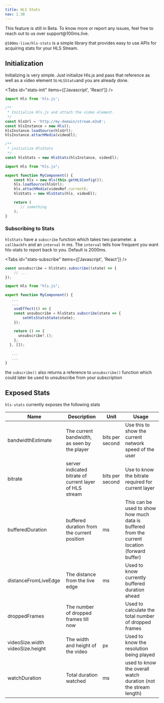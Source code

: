```yaml
---
title: HLS Stats
nav: 1.38
---
```


<Note type="warning">
    This feature is still in Beta. To know more or report any issues, feel free to reach out to us
    over support@100ms.live.
</Note>

`@100ms-live/hls-stats` is a simple library that provides easy to use APIs for acquiring stats
for your HLS Stream.

## Initialization

Initializing is very simple. Just initialize Hls.js and pass that reference as well as a
video element to `HLSStats`and you are already done.

<Tabs id="stats-init" items={['Javascript', 'React']} />

<Tab id="stats-init-0">

```js
import Hls from 'hls.js';

/**
 * Initialize Hls.js and attach the video element.
 */
const hlsUrl = 'http://my-domain/stream.m3u8';
const hlsInstance = new Hls();
hlsInstance.loadSource(hlsUrl);
hlsInstance.attachMedia(videoEl);

/**
 * initialize HlsStats
 */
const hlsStats = new HlsStats(hlsInstance, videoEl);
```

</Tab>

<Tab id="stats-init-1">

```jsx
import Hls from "hls.js";

export function MyComponent() {
    const hls = new Hls(this.getHLSConfig());
    hls.loadSource(hlsUrl);
    hls.attachMedia(videoRef.current);
    hlsStats = new HlsStats(hls, videoEl);

    return (
       // something
    );
}
```

</Tab>

### Subscribing to Stats

`hlsStats` have a `subscribe` function which takes two parameter. a `callbackFn` and an `interval` in ms.
The `interval` tells how frequent you want hls-stats to report back to you. Default is 2000ms.

<Tabs id="stats-subscribe" items={['Javascript', 'React']} />

<Tab id="stats-subscribe-0">

```js
const unsubscribe = hlsStats.subscribe((state) => {
    // ...
});
```

</Tab>

<Tab id="stats-subscribe-1">

```jsx
import Hls from "hls.js";

export function MyComponent() {
   ...
   ...
    useEffect(() => {
    const unsubscribe = hlsStats.subscribe(state => {
        setHlsStatsState(state);
    });

    return () => {
      unsubscribe?.();
    };
  }, []);

   ...
   ...
}
```

</Tab>

the `subscribe()` also returns a reference to `unsubscribe()` function which could later be used to unsubscribe
from your subscription

## Exposed Stats

`hls-stats` currently exposes the following stats

| Name                             | Description                                             | Unit            | Usage                                                                                         |
| -------------------------------- | ------------------------------------------------------- | --------------- | --------------------------------------------------------------------------------------------- |
| bandwidthEstimate                | The current bandwidth, as seen by the player            | bits per second | Use this to show the current network speed of the user                                        |
| bitrate                          | server indicated bitrate of current layer of HLS stream | bits per second | Use to know the bitrate required for current layer                                            |
| bufferedDuration                 | buffered duration from the current position             | ms              | This can be used to show how much data is buffered from the current location (forward buffer) |
| distanceFromLiveEdge             | The distance from the live edge                         | ms              | Used to know currently buffered duration ahead                                                |
| droppedFrames                    | The number of dropped frames till now                   |                 | Used to calculate the total number of dropped frames                                          |
| videoSize.width videoSize.height | The width and height of the video                       | px              | Used to know the resolution being played                                                      |
| watchDuration                    | Total duration watched                                  | ms              | used to know the overall watch duration (not the stream length)                               |
